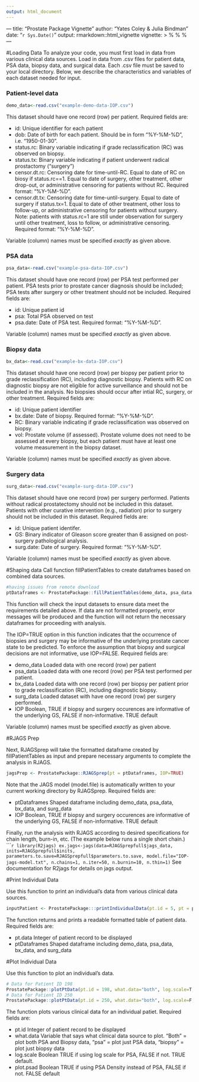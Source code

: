 ```yaml
---
output: html_document
---
```

--- title: "Prostate Package Vignette" author: "Yates Coley & Julia Bindman" date: "`r Sys.Date()`" 
output: rmarkdown::html_vignette vignette: > %\VignetteIndexEntry{Vignette
Title} %\VignetteEngine{knitr::rmarkdown} %\VignetteEncoding{UTF-8} ---


#Loading Data 
To analyze your code, you must first load in data from various clinical data sources. Load in data from .csv files for patient data, PSA data, biopsy data, and surgical data. Each .csv file must be saved to your local directory. Below, we describe the characteristics and variables of each dataset needed for input.

### Patient-level data
```r
demo_data<-read.csv("example-demo-data-IOP.csv")
```
This dataset should have one record (row) per patient. Required fields are:

* id: Unique identifier for each patient
* dob: Date of birth for each patient. Should be in form "%Y-%M-%D", i.e. "1950-01-30".
* status.rc: Binary variable indicating if grade reclassification (RC) was observed on biopsy. 
* status.tx: Binary variable indicating if patient underwent radical prostactomy ("surgery")
* censor.dt.rc: Censoring date for time-until-RC. Equal to date of RC on biosy if status.rc==1. Equal to date of surgery, other treatment, other drop-out, or administrative censoring for patients without RC. Required format: "%Y-%M-%D".
* censor.dt.tx: Censoring date for time-until-surgery. Equal to date of surgery if status.tx=1. Equal to date of other treatment, other loss to follow-up, or administrative censoring for patients without surgery. Note: patients with status.rc=1 are still under observation for surgery until other treatment, loss to follow, or administrative censoring. Required format: "%Y-%M-%D".

Variable (column) names must be specified *exactly* as given above.

### PSA data
```r
psa_data<-read.csv("example-psa-data-IOP.csv") 
```
This dataset should have one record (row) per PSA test performed per patient. PSA tests prior to prostate cancer diagnosis should be included; PSA tests after surgery or other treatment should not be included. Required fields are:

* id: Unique patient id
* psa: Total PSA observed on test
* psa.date: Date of PSA test. Required format: "%Y-%M-%D".

Variable (column) names must be specified *exactly* as given above.

### Biopsy data
```r
bx_data<-read.csv("example-bx-data-IOP.csv") 
```
This dataset should have one record (row) per biopsy per patient prior to grade reclassification (RC), including diagnostic biopsy. Patients with RC on diagnostic biopsy are not eligible for active surveillance and should not be included in the analysis. No biopsies should occur after intial RC, surgery, or other treatment. Required fields are:

* id: Unique patient identifier
* bx.date: Date of biopsy. Required format: "%Y-%M-%D".
* RC: Binary variable indicating if grade reclassification was observed on biopsy.
* vol: Prostate volume (if assessed). Prostate volume does not need to be assessed at every biopsy, but each patient must have at least one volume measurement in the biopsy dataset. 

Variable (column) names must be specified *exactly* as given above.

### Surgery data
```r
surg_data<-read.csv("example-surg-data-IOP.csv") 
```
This dataset should have one record (row) per surgery performed. Patients without radical prostatectomy should not be included in this dataset. Patients with other curative intervention (e.g., radiation) prior to surgery should not be included in this dataset. Required fields are:

* id: Unique patient identifer.
* GS: Binary indicator of Gleason score greater than 6 assigned on post-surgery pathological analysis.
* surg.date: Date of surgery. Required format: "%Y-%M-%D".

Variable (column) names must be specified *exactly* as given above.


#Shaping data
Call function fillPatientTables to create dataframes based on combined data sources.
```r
#having issues from remote download
ptDataframes <- ProstatePackage::fillPatientTables(demo_data, psa_data, bx_data, surg_data, IOP = TRUE)
```

This function will check the input datasets to ensure data meet the requirements detailed above. If data are not formatted properly, error messages will be produced and the function will not return the necessary dataframes for proceeding with analysis.

The IOP=TRUE option in this function indicates that the occurrence of biopsies and surgery may be informative of the underlying prostate cancer state to be predicted. To enforce the assumption that biopsy and surgical decisions are not informative, use IOP=FALSE. Required fields are:

* demo_data Loaded data with one record (row) per patient
* psa_data Loaded data with one record (row) per PSA test performed per patient.
* bx_data Loaded data with one record (row) per biopsy per patient prior to grade reclassification (RC), including diagnostic biopsy.
* surg_data Loaded dataset with have one record (row) per surgery performed.
* IOP Boolean, TRUE if biopsy and surgery occurences are informative of the underlying GS, FALSE if non-informative. TRUE default

Variable (column) names must be specified *exactly* as given above.

#RJAGS Prep

Next, RJAGSprep will take the formatted dataframe created by fillPatientTables as input and prepare necessary arguments to complete the analysis in RJAGS. 
```r
jagsPrep <- ProstatePackage::RJAGSprep(pt = ptDataframes, IOP=TRUE)
```
Note that the JAGS model (model.file) is automatically written to your current working directory by RJAGSprep. Required fields are: 

* ptDataframes Shaped dataframe including demo_data, psa_data, bx_data, and surg_data
* IOP Boolean, TRUE if biopsy and surgery occurences are informative of the underlying GS, FALSE if non-informative. TRUE default

Finally, run the analysis with RJAGS according to desired specifications for chain length, burn-in, etc. (The example below runs a single short chain.)
``````r
library(R2jags)
ex.jags<-jags(data=RJAGSprepfull$jags_data, inits=RJAGSprepfull$inits, parameters.to.save=RJAGSprepfull$parameters.to.save, model.file="IOP-jags-model.txt", n.chains=1, n.iter=50, n.burnin=10, n.thin=1)
```
See documentation for R2jags for details on jags output.

#Print Individual Data

Use this function to print an individual's data from various clinical data sources.

```r
inputPatient <- ProstatePackage:::printIndividualData(pt.id = 5, pt = ptDataframes)
```
The function returns and prints a readable formatted table of patient data. Required fields are:

* pt.data Integer of patient record to be displayed
* ptDataframes Shaped dataframe including demo_data, psa_data, bx_data, and surg_data



#Plot Individual Data

Use this function to plot an individual's data.

```r
# Data for Patient ID 198
ProstatePackage::plotPtData(pt.id = 198, what.data="both", log.scale=T, plot.psad=F)
# Data for Patient ID 250
ProstatePackage::plotPtData(pt.id = 250, what.data="both", log.scale=F, plot.psad=F)
```

The function plots various clinical data for an individual patiet. Required fields are:

* pt.id Integer of patient record to be displayed
* what.data Variable that says what clinical data source to plot. "Both" = plot both PSA and Biopsy data, "psa" = plot just PSA data, "biopsy" = plot just biopsy data
* log.scale Boolean TRUE if using log scale for PSA, FALSE if not. TRUE default.
* plot.psad Boolean TRUE if using PSA Density instead of PSA, FALSE if not. FALSE default




